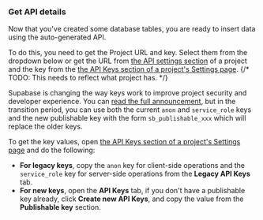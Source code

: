 ### Get API details

Now that you've created some database tables, you are ready to insert data using the auto-generated API.

To do this, you need to get the Project URL and key. Select them from the dropdown below or get the URL from [the API settings section](/dashboard/project/_/settings/api) of a project and the key from the [the API Keys section of a project's Settings page](/dashboard/project/_/settings/api-keys/).
{/* TODO: This needs to reflect what project has. */}

<ProjectConfigVariables variable="url" />
<ProjectConfigVariables variable="publishableKey" />

<Admonition type="note" title="Changes to API keys">

Supabase is changing the way keys work to improve project security and developer experience. You can [read the full announcement](https://github.com/orgs/supabase/discussions/29260), but in the transition period, you can use both the current `anon` and `service_role` keys and the new publishable key with the form `sb_publishable_xxx` which will replace the older keys.

To get the key values, open [the API Keys section of a project's Settings page](/dashboard/project/_/settings/api-keys/) and do the following:

- **For legacy keys**, copy the `anon` key for client-side operations and the `service_role` key for server-side operations from the **Legacy API Keys** tab.
- **For new keys**, open the **API Keys** tab, if you don't have a publishable key already, click **Create new API Keys**, and copy the value from the **Publishable key** section.

</Admonition>
